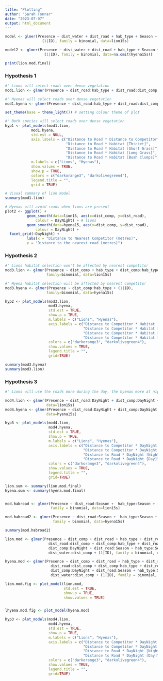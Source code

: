 ```yaml
---
title: "Plotting"
author: "Sarah Tonnar"
date: "2023-07-07"
output: html_document
---
```


```r

model <- glmer(Presence ~ dist_water + dist_road + hab_type + Season + DayNight +
                 (1|ID), family = binomial, data=lion15s)

model2 <- glmer(Presence ~ dist_water + dist_road + hab_type + Season + DayNight +
                  (1|ID), family = binomial, data=na.omit(hyena15s))

print(lion.mod.final)

```


### Hypothesis 1

```r

#' Lions will select roads over dense vegetation
mod1.lion <- glmer(Presence ~ dist_road:hab_type + dist_road:dist_comp + (1|ID), family=binomial, data=lion15s)

#' Hyenas will select roads over dense vegetation
mod1.hyena <- glmer(Presence ~ dist_road:hab_type + dist_road:dist_comp + (1|ID), family=binomial, data=hyena15s)

set_theme(base = theme_light()) # setting colour theme of plot

#' Both species will select roads over dense vegetation
hyp1 <- plot_models(mod1.lion,
            mod1.hyena,
            std.est = NULL,
            axis.labels = c("Distance to Road * Distance to Competitor", 
                            "Distance to Road * Habitat [Thicket]",
                            "Distance to Road * Habitat [Short Grass]",
                            "Distance to Road * Habitat [Long Grass]",
                            "Distance to Road * Habitat [Bush Clumps]"),
            m.labels = c("Lions", "Hyenas"),
            show.values = TRUE,
            show.p = TRUE,
            colors = c("darkorange3", "darkolivegreen4"),
            legend.title = "",
            grid = TRUE)

# Visual summary of lion model
summary(mod1.lion)

# Hyenas will avoid roads when lions are present
plot2 <- ggplot() +
          geom_smooth(data=lion15, aes(x=dist_comp, y=dist_road), 
              colour = DayNight) + # lions
          geom_smooth(data=hyena15, aes(x=dist_comp, y=dist_road), 
              colour = DayNight) +
  facet_grid(~DayNight) +
          labs(x = "Distance to Nearest Competitor (metres)",
          y = "Distance to the nearest road (metres)")

```

### Hypothesis 2

```r

#' Lions habitat selection won't be affected by nearest competitor
mod3.lion <- glmer(Presence ~ dist_comp + hab_type + dist_comp:hab_type + (1|ID), 
                   family=binomial, data=lion15s)

#' Hyena habitat selection will be affected by nearest competitor
mod3.hyena <- glmer(Presence ~ dist_comp:hab_type + (1|ID), 
                   family=binomial, data=hyena15s)

hyp2 <- plot_models(mod3.lion,
                    mod3.hyena,
                    std.est = TRUE,
                    show.p = TRUE,
                    m.labels = c("Lions", "Hyenas"),
                    axis.labels = c("Distance to Competitor * Habitat [Thicket]", 
                                    "Distance to Competitor * Habitat [Short Grass]",
                                    "Distance to Competitor * Habitat [Long Grass]",
                                    "Distance to Competitor * Habitat [Bush Clumps]"),
                    colors = c("darkorange3", "darkolivegreen4"),
                    show.values = TRUE,
                    legend.title = "",
                    grid=TRUE)

summary(mod3.hyena)
summary(mod3.lion)

```

### Hypothesis 3

```r

#' Lions will use the roads more during the day, the hyenas more at night

mod4.lion <- glmer(Presence ~ dist_road:DayNight + dist_comp:DayNight + (1|ID), family=binomial,
                   data=lion15s)
mod4.hyena <- glmer(Presence ~ dist_road:DayNight + dist_comp:DayNight + (1|ID), family=binomial,
                   data=hyena15s)

hyp3 <- plot_models(mod4.lion,
                    mod4.hyena,
                    std.est = TRUE,
                    show.p = TRUE,
                    m.labels = c("Lions", "Hyenas"),
                    axis.labels = c("Distance to Competitor * DayNight [Night]",
                                    "Distance to Competitor * DayNight [Day]",
                                    "Distance to Road * DayNight [Night]",
                                    "Distance to Road * DayNight [Day]"),
                    colors = c("darkorange3", "darkolivegreen4"),
                    show.values = TRUE,
                    legend.title = "",
                    grid=TRUE)

lion.sum <- summary(lion.mod.final)
hyena.sum <- summary(hyena.mod.final)


mod.habroad <- glmer(Presence ~ dist_road:Season +  hab_type:Season + (1|ID),
                     family = binomial, data=lion15s)

mod.habroad2 <- glmer(Presence ~ dist_road:Season +  hab_type:Season + (1|ID),
                      family = binomial, data=hyena15s)

summary(mod.habroad2)

```

```r

lion.mod <- glmer(Presence ~ dist_comp + dist_road + hab_type + dist_road:hab_type +
                    dist_road:dist_comp + dist_comp:hab_type + dist_road:DayNight +
                    dist_comp:DayNight + dist_road:Season + hab_type:Season +
                    dist_water:dist_comp + (1|ID), family = binomial, data=lion15s)

hyena.mod <- glmer(Presence ~ dist_comp + dist_road + hab_type + dist_road:hab_type +
                     dist_road:dist_comp + dist_comp:hab_type + dist_road:DayNight +
                     dist_comp:DayNight + dist_road:Season + hab_type:Season +
                     dist_water:dist_comp + (1|ID), family = binomial, data=hyena15s)

```

```r

lion.mod.fig <- plot_model(lion.mod,
                           std.est = TRUE,
                           show.p = TRUE,
                           show.values = TRUE)


lhyena.mod.fig <- plot_model(hyena.mod)

```

```r

hyp3 <- plot_models(mod4.lion,
                    mod4.hyena,
                    std.est = TRUE,
                    show.p = TRUE,
                    m.labels = c("Lions", "Hyenas"),
                    axis.labels = c("Distance to Competitor * DayNight [Night]",
                                    "Distance to Competitor * DayNight [Day]",
                                    "Distance to Road * DayNight [Night]",
                                    "Distance to Road * DayNight [Day]"),
                    colors = c("darkorange3", "darkolivegreen4"),
                    show.values = TRUE,
                    legend.title = "",
                    grid=TRUE)

```


